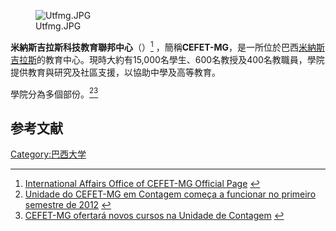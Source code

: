 [[Image:Utfmg.JPG|right]]

'''米納斯吉拉斯科技教育聯邦中心'''（{{lang-pt|Centro Federal de Educação Tecnológica de Minas Gerais}}）<ref>[http://www.sri.cefetmg.br/site/sobre/CEFET-MG.html International Affairs Office of CEFET-MG Official Page] {{webarchive|url=https://web.archive.org/web/20140221214438/http://www.sri.cefetmg.br/site/sobre/CEFET-MG.html |date=2014-02-21 }}</ref> ，簡稱'''CEFET-MG'''，是一所位於巴西[[米納斯吉拉斯|米納斯吉拉斯]]的教育中心。現時大約有15,000名學生、600名教授及400名教職員，學院提供教育與研究及社區支援，以協助中學及高等教育。

學院分為多個部份。<ref>[http://www.cefetmg.br/noticias/2011/11/noticia0024.html Unidade do CEFET-MG em Contagem começa a funcionar no primeiro semestre de 2012] {{webarchive|url=https://web.archive.org/web/20111120022504/http://www.cefetmg.br/noticias/2011/11/noticia0024.html |date=2011-11-20 }}</ref><ref>[http://www.cefetmg.br/noticias/2011/11/noticia0037.html CEFET-MG ofertará novos cursos na Unidade de Contagem] {{webarchive|url=https://web.archive.org/web/20120426001727/http://www.cefetmg.br/noticias/2011/11/noticia0037.html |date=2012-04-26 }}</ref>

{{brazil-stub}}
==参考文献==
{{reflist}}

[[Category:巴西大学|Category:巴西大学]]